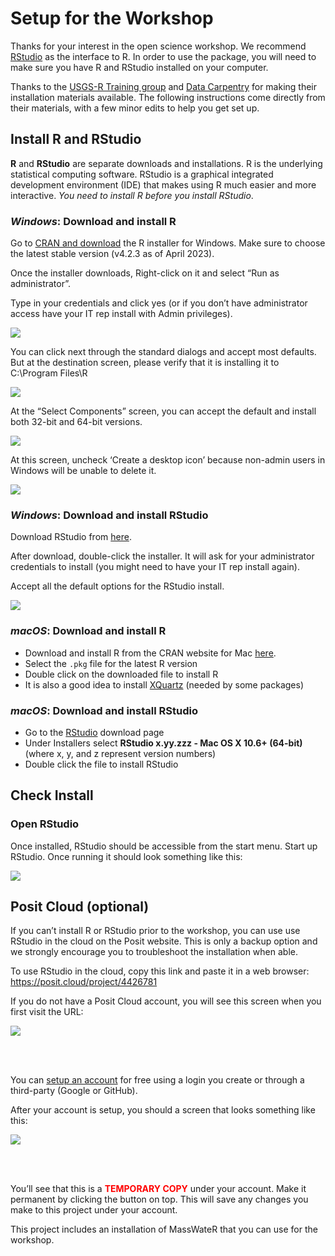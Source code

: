 # Setup for the Workshop {.unnumbered}

Thanks for your interest in the open science workshop. We recommend [RStudio](https://www.rstudio.com/) as the interface to R. In order to use the package, you will need to make sure you have R and RStudio installed on your computer.

Thanks to the [USGS-R Training group](https://owi.usgs.gov/R/training.html) and [Data Carpentry](https://datacarpentry.org/R-ecology-lesson/index.html) for making their installation materials available. The following instructions come directly from their materials, with a few minor edits to help you get set up.

## Install R and RStudio

**R** and **RStudio** are separate downloads and installations. R is the underlying statistical computing software. RStudio is a graphical integrated development environment (IDE) that makes using R much easier and more interactive. *You need to install R before you install RStudio*.

### *Windows*: Download and install R

Go to [CRAN and download](https://cran.rstudio.com/bin/windows/base/) the R installer for Windows. Make sure to choose the latest stable version (v4.2.3 as of April 2023).

Once the installer downloads, Right-click on it and select "Run as administrator".

Type in your credentials and click yes (or if you don't have administrator access have your IT rep install with Admin privileges).

![](img/install_open_as_admin.png)

You can click next through the standard dialogs and accept most defaults. But at the destination screen, please verify that it is installing it to C:\\Program Files\\R

![](img/install_destination.png)

At the "Select Components" screen, you can accept the default and install both 32-bit and 64-bit versions.

![](img/install_arch_window.png)

At this screen, uncheck 'Create a desktop icon' because non-admin users in Windows will be unable to delete it.

![](img/install_tasks.png)

### *Windows*: Download and install RStudio

Download RStudio from [here](https://www.rstudio.com/products/rstudio/download/#download).

After download, double-click the installer. It will ask for your administrator credentials to install (you might need to have your IT rep install again).

Accept all the default options for the RStudio install.

![](img/install_rstudio.png)

### *macOS*: Download and install R

-   Download and install R from the CRAN website for Mac [here](https://cran.r-project.org/bin/macosx/).
-   Select the `.pkg` file for the latest R version
-   Double click on the downloaded file to install R
-   It is also a good idea to install [XQuartz](https://www.xquartz.org/) (needed by some packages)

### *macOS*: Download and install RStudio

-   Go to the [RStudio](https://www.rstudio.com/products/rstudio/download/#download) download page
-   Under Installers select **RStudio x.yy.zzz - Mac OS X 10.6+ (64-bit)** (where x, y, and z represent version numbers)
-   Double click the file to install RStudio

## Check Install

### Open RStudio

Once installed, RStudio should be accessible from the start menu. Start up RStudio. Once running it should look something like this:

![](img/rstudio.png)

## Posit Cloud (optional)

If you can't install R or RStudio prior to the workshop, you can use use RStudio in the cloud on the Posit website. This is only a backup option and we strongly encourage you to troubleshoot the installation when able.

To use RStudio in the cloud, copy this link and paste it in a web browser: <https://posit.cloud/project/4426781>

If you do not have a Posit Cloud account, you will see this screen when you first visit the URL:

![](img/cloudsignup.PNG)

<br></br>

You can [setup an account](https://login.rstudio.cloud/register?redirect=https%3A%2F%2Fclient.login.rstudio.cloud%2Foauth%2Flogin%3Fshow_auth%3D0%26show_login%3D1%26show_setup%3D1) for free using a login you create or through a third-party (Google or GitHub).

After your account is setup, you should a screen that looks something like this:

![](img/tempproj.PNG)

<br></br>

You'll see that this is a <b>[TEMPORARY COPY]{style="color:red"}</b> under your account. Make it permanent by clicking the button on top. This will save any changes you make to this project under your account.

This project includes an installation of MassWateR that you can use for the workshop.
